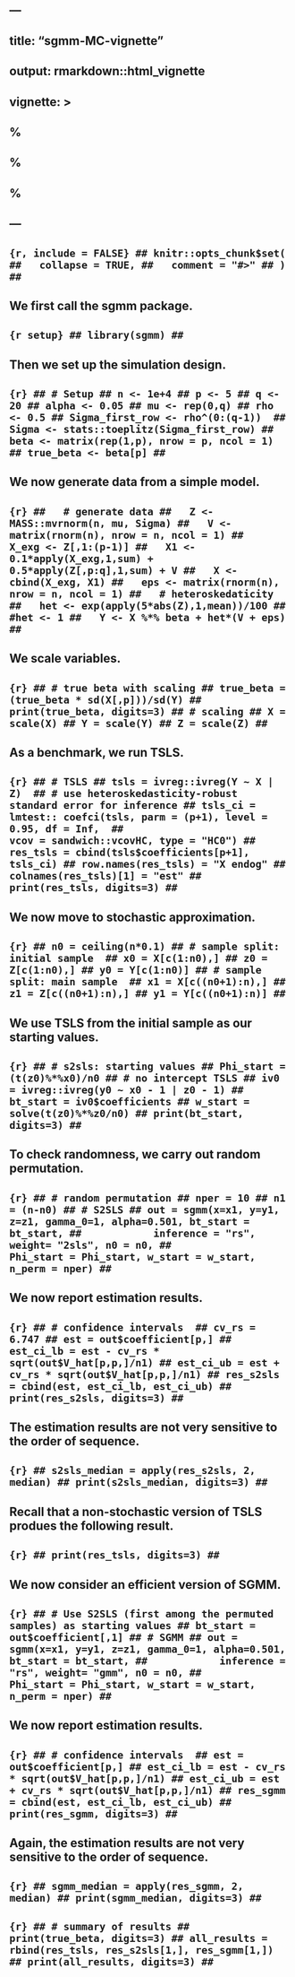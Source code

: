 ## ---
## title: "sgmm-MC-vignette"
## output: rmarkdown::html_vignette
## vignette: >
##   %\VignetteIndexEntry{sgmm-MC-vignette}
##   %\VignetteEngine{knitr::rmarkdown}
##   %\VignetteEncoding{UTF-8}
## ---
## 
## ```{r, include = FALSE}
## knitr::opts_chunk$set(
##   collapse = TRUE,
##   comment = "#>"
## )
## ```
## 
## We first call the __sgmm__ package.
## 
## ```{r setup}
## library(sgmm)
## ```
## 
## Then we set up the simulation design.
## 
## 
## ```{r}
## # Setup
## n <- 1e+4
## p <- 5
## q <- 20
## alpha <- 0.05
## mu <- rep(0,q)
## rho <- 0.5
## Sigma_first_row <- rho^(0:(q-1)) 
## Sigma <- stats::toeplitz(Sigma_first_row)
## beta <- matrix(rep(1,p), nrow = p, ncol = 1)
## true_beta <- beta[p]
## ```
## 
## We now generate data from a simple model. 
## 
## ```{r}
##   # generate data
##   Z <- MASS::mvrnorm(n, mu, Sigma)
##   V <- matrix(rnorm(n), nrow = n, ncol = 1)
##   X_exg <- Z[,1:(p-1)]
##   X1 <- 0.1*apply(X_exg,1,sum) + 0.5*apply(Z[,p:q],1,sum) + V
##   X <- cbind(X_exg, X1)
##   eps <- matrix(rnorm(n), nrow = n, ncol = 1)
##   # heteroskedaticity
##   het <- exp(apply(5*abs(Z),1,mean))/100
##   #het <- 1
##   Y <- X %*% beta + het*(V + eps)
## ```
## 
## We scale variables.
## 
## ```{r}
## # true beta with scaling
## true_beta = (true_beta * sd(X[,p]))/sd(Y)
## print(true_beta, digits=3)
## # scaling
## X = scale(X)
## Y = scale(Y)
## Z = scale(Z)
## ```
## 
## As a benchmark, we run TSLS.
## 
## ```{r}
## # TSLS
## tsls = ivreg::ivreg(Y ~ X | Z) 
## # use heteroskedasticity-robust standard error for inference
## tsls_ci = lmtest:: coefci(tsls, parm = (p+1), level = 0.95, df = Inf, 
##                           vcov = sandwich::vcovHC, type = "HC0")
## res_tsls = cbind(tsls$coefficients[p+1], tsls_ci)
## row.names(res_tsls) = "X endog"
## colnames(res_tsls)[1] = "est"
## print(res_tsls, digits=3)
## ```
## 
## We now move to stochastic approximation.
## 
## ```{r}
## n0 = ceiling(n*0.1)
## # sample split: initial sample 
## x0 = X[c(1:n0),]
## z0 = Z[c(1:n0),]
## y0 = Y[c(1:n0)]
## # sample split: main sample 
## x1 = X[c((n0+1):n),]
## z1 = Z[c((n0+1):n),]
## y1 = Y[c((n0+1):n)]
## ```
## 
## We use TSLS from the initial sample as our starting values.
## 
## ```{r}
## # s2sls: starting values
## Phi_start = (t(z0)%*%x0)/n0
## # no intercept TSLS
## iv0 = ivreg::ivreg(y0 ~ x0 - 1 | z0 - 1)
## bt_start = iv0$coefficients
## w_start = solve(t(z0)%*%z0/n0)
## print(bt_start, digits=3)
## ```
## 
## To check randomness, we carry out random permutation. 
## 
## ```{r}
## # random permutation
## nper = 10
## n1 = (n-n0)
## # S2SLS
## out = sgmm(x=x1, y=y1, z=z1, gamma_0=1, alpha=0.501, bt_start = bt_start,
##            inference = "rs", weight= "2sls", n0 = n0,
##            Phi_start = Phi_start, w_start = w_start, n_perm = nper)
## ```
## 
## We now report estimation results.
## 
## ```{r}
## # confidence intervals 
## cv_rs = 6.747
## est = out$coefficient[p,]
## est_ci_lb = est - cv_rs * sqrt(out$V_hat[p,p,]/n1)
## est_ci_ub = est + cv_rs * sqrt(out$V_hat[p,p,]/n1)
## res_s2sls = cbind(est, est_ci_lb, est_ci_ub)
## print(res_s2sls, digits=3)
## ```
## 
## The estimation results are not very sensitive to the order of sequence. 
## 
## ```{r}
## s2sls_median = apply(res_s2sls, 2, median)
## print(s2sls_median, digits=3)
## ```
## Recall that a non-stochastic version of TSLS produes the following result.
## 
## ```{r}
## print(res_tsls, digits=3)
## ```
## 
## We now consider an efficient version of SGMM.
## 
## ```{r}
## # Use S2SLS (first among the permuted samples) as starting values
## bt_start = out$coefficient[,1]
## # SGMM
## out = sgmm(x=x1, y=y1, z=z1, gamma_0=1, alpha=0.501, bt_start = bt_start,
##            inference = "rs", weight= "gmm", n0 = n0,
##            Phi_start = Phi_start, w_start = w_start, n_perm = nper)
## ```
## 
## We now report estimation results.
## 
## ```{r}
## # confidence intervals 
## est = out$coefficient[p,]
## est_ci_lb = est - cv_rs * sqrt(out$V_hat[p,p,]/n1)
## est_ci_ub = est + cv_rs * sqrt(out$V_hat[p,p,]/n1)
## res_sgmm = cbind(est, est_ci_lb, est_ci_ub)
## print(res_sgmm, digits=3)
## ```
## 
## Again, the estimation results are not very sensitive to the order of sequence. 
## 
## ```{r}
## sgmm_median = apply(res_sgmm, 2, median)
## print(sgmm_median, digits=3)
## ```
## 
## ```{r}
## # summary of results
## print(true_beta, digits=3)
## all_results = rbind(res_tsls, res_s2sls[1,], res_sgmm[1,])
## print(all_results, digits=3)
## ```
## 
## 